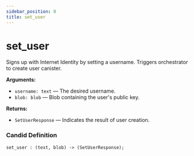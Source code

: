 ```yaml
---
sidebar_position: 8
title: set_user
---
```

# set_user

Signs up with Internet Identity by setting a username. Triggers orchestrator to create user canister.

**Arguments:**

- `username: text` — The desired username.
- `blob: blob` — Blob containing the user's public key.

**Returns:**

- `SetUserResponse` — Indicates the result of user creation.

### Candid Definition

```candid
set_user : (text, blob) -> (SetUserResponse);
```